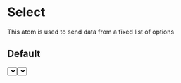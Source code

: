 

<Meta
  title='Components|Atoms/Select'
  component={Select}
/>

# Select

This atom is used to send data from a fixed list of options

## Default

<Preview>
  <Select
    name='bloodType'
    id='id01'
    placeholder='Blood Type'
    value=''
    onChange={() => console.info('Select actived')}
    options={['opt1', 'opt2', 'opt3', 'opt4', 'opt5']}
  />
</Preview>

## Disabled

<Preview>
  <Select
    name='bloodType'
    id='id01'
    placeholder='Blood Type'
    value=''
    onChange={() => console.info('Select actived')}
    options={['opt1', 'opt2', 'opt3', 'opt4', 'opt5']}
    disabled
  />
</Preview>

## How to use with a wrapper

### Example

<Preview>
  <SelectWrapper />
</Preview>

### Code of SelectWrapper

```jsx
import React from 'react';
import Select from '../Select';

const SelectWrapper = () => {
  const options = ['Opt1', 'Opt2', 'Opt3', 'Opt4', 'Opt5'];
  const [value, setValue] = React.useState('');

  // Este useEffect es para confirmar la ejecución en el Storybook
  React.useEffect(
    () => { !value ? null : console.info(`Value seleccionado: ${value}`); }
    , [value],
  );

  return (
    <div>
      <Select
        name='MyFiveOpts'
        id='id02'
        placeholder='Five Options'
        value={value}
        onChange={setValue}
        options={options}
      />
    </div>
  );
};
```

## Props

<Props of={Select} />
